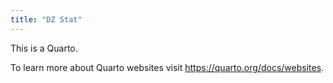```yaml
---
title: "DZ Stat"
---
```


This is a Quarto.

To learn more about Quarto websites visit <https://quarto.org/docs/websites>.
